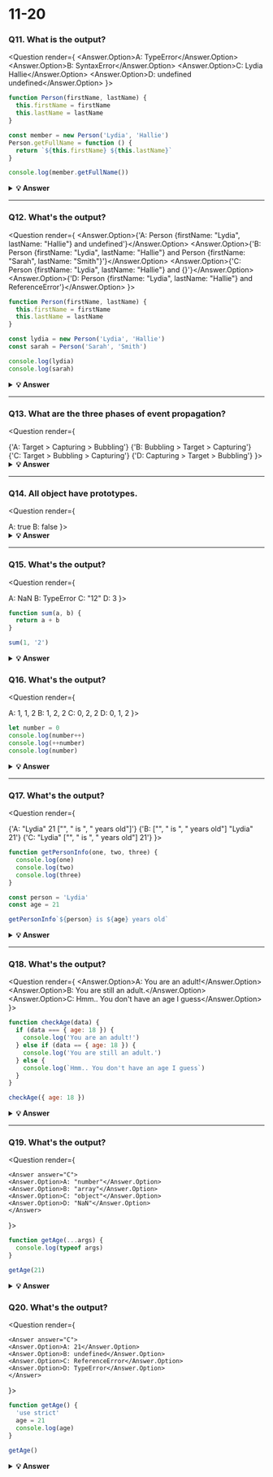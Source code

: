 
# 11-20

### Q11. What is the output?

<Question render={
  <Answer answer="A">
  <Answer.Option>A: TypeError</Answer.Option>
  <Answer.Option>B: SyntaxError</Answer.Option>
  <Answer.Option>C: Lydia Hallie</Answer.Option>
  <Answer.Option>D: undefined undefined</Answer.Option>
</Answer>
}>

```javascript
function Person(firstName, lastName) {
  this.firstName = firstName
  this.lastName = lastName
}

const member = new Person('Lydia', 'Hallie')
Person.getFullName = function () {
  return `${this.firstName} ${this.lastName}`
}

console.log(member.getFullName())
```

</Question>

<details>
     <summary>
    <b>💡 Answer</b>
    </summary>


**_Answer: A_**

In JavaScript, functions are objects, and therefore, the method `getFullName` gets added to the constructor function object itself. For that reason, we can call `Person.getFullName()`, but `member.getFullName` throws a `TypeError`.

If you want a method to be available to all object instances, you have to add it to the prototype property:

```js
Person.prototype.getFullName = function () {
  return `${this.firstName} ${this.lastName}`
}
```


</details>

---

### Q12. What's the output?

<Question render={
  <Answer answer="A">
  <Answer.Option>{'A: Person {firstName: "Lydia", lastName: "Hallie"} and undefined'}</Answer.Option>
  <Answer.Option>{'B: Person {firstName: "Lydia", lastName: "Hallie"} and Person {firstName: "Sarah", lastName: "Smith"}'}</Answer.Option>
  <Answer.Option>{'C: Person {firstName: "Lydia", lastName: "Hallie"} and {}'}</Answer.Option>
  <Answer.Option>{'D: Person {firstName: "Lydia", lastName: "Hallie"} and ReferenceError'}</Answer.Option>
</Answer>
}>

```javascript
function Person(firstName, lastName) {
  this.firstName = firstName
  this.lastName = lastName
}

const lydia = new Person('Lydia', 'Hallie')
const sarah = Person('Sarah', 'Smith')

console.log(lydia)
console.log(sarah)
```

</Question>

<details> 
    <summary>
    <b>💡 Answer</b>
    </summary>


**_Answer: A_**

For `sarah`, we didn't use the `new` keyword. When using `new`, `this` refers to the new empty object we create. However, if you don't add `new`, `this` refers to the **global object**!

We said that `this.firstName` equals `"Sarah"` and `this.lastName` equals `"Smith"`. What we actually did, is defining `global.firstName = 'Sarah'` and `global.lastName = 'Smith'`. `sarah` itself is left `undefined`, since we don't return a value from the `Person` function.


</details>

---

### Q13. What are the three phases of event propagation?

<Question render={

<Answer answer="D">
  <Answer.Option>{'A: Target > Capturing > Bubbling'}</Answer.Option>
  <Answer.Option>{'B: Bubbling > Target > Capturing'}</Answer.Option>
  <Answer.Option>{'C: Target > Bubbling > Capturing'}</Answer.Option>
  <Answer.Option>{'D: Capturing > Target > Bubbling'}</Answer.Option>
</Answer>
}>

</Question>

<details>
    <summary>
        <b>💡 Answer</b>
    </summary>


**_Answer: D_**

During the **capturing** phase, the event goes through the ancestor elements down to the target element. It then reaches the **target** element, and **bubbling** begins.

<img src="https://i.imgur.com/N18oRgd.png" width="200" />


</details>

---

### Q14. All object have prototypes.

<Question render={

<Answer answer="B">
  <Answer.Option>A: true</Answer.Option>
  <Answer.Option>B: false</Answer.Option>
</Answer>
}>

</Question>

<details>
    <summary>
        <b>💡 Answer</b>
    </summary>


**_Answer: B_**

All objects have prototypes, except for the **base object**. The base object is the object created by the user, or an object that is created using the `new` keyword. The base object has access to some methods and properties, such as `.toString`. This is the reason why you can use built-in JavaScript methods! All of such methods are available on the prototype. Although JavaScript can't find it directly on your object, it goes down the prototype chain and finds it there, which makes it accessible for you.


</details>

---

### Q15. What's the output?

<Question render={

<Answer answer="C">
  <Answer.Option>A: NaN</Answer.Option>
  <Answer.Option>B: TypeError</Answer.Option>
  <Answer.Option>C: "12"</Answer.Option>
  <Answer.Option>D: 3</Answer.Option>
</Answer>
}>

```javascript
function sum(a, b) {
  return a + b
}

sum(1, '2')
```

  </Question>

<details>
    <summary>
        <b>💡 Answer</b>
    </summary>


**_Answer: C_**

JavaScript is a **dynamically typed language**: we don't specify what types certain variables are. Values can automatically be converted into another type without you knowing, which is called _implicit type coercion_. **Coercion** is converting from one type into another.

In this example, JavaScript converts the number `1` into a string, in order for the function to make sense and return a value. During the addition of a numeric type (`1`) and a string type (`'2'`), the number is treated as a string. We can concatenate strings like `"Hello" + "World"`, so what's happening here is `"1" + "2"` which returns `"12"`.


</details>

### Q16. What's the output?

<Question render={

<Answer answer="C">
  <Answer.Option>A: 1, 1, 2</Answer.Option>
  <Answer.Option>B: 1, 2, 2</Answer.Option>
  <Answer.Option>C: 0, 2, 2</Answer.Option>
  <Answer.Option>D: 0, 1, 2</Answer.Option>
</Answer>
}>

```javascript
let number = 0
console.log(number++)
console.log(++number)
console.log(number)
```

  </Question>

<details>
      <summary>
        <b>💡 Answer</b>
    </summary>


**_Answer: C_**

The **postfix** unary operator `++`:

1. Returns the value (this returns `0`)
2. Increments the value (number is now `1`)

The **prefix** unary operator `++`:

1. Increments the value (number is now `2`)
2. Returns the value (this returns `2`)

This returns `0 2 2`.


</details>

---

### Q17. What's the output?

<Question render={

<Answer answer="B">
  <Answer.Option>{'A: "Lydia" 21 ["", " is ", " years old"]'}</Answer.Option>
  <Answer.Option>{'B: ["", " is ", " years old"] "Lydia" 21'}</Answer.Option>
  <Answer.Option>{'C: "Lydia" ["", " is ", " years old"] 21'}</Answer.Option>
</Answer>
}>

```javascript
function getPersonInfo(one, two, three) {
  console.log(one)
  console.log(two)
  console.log(three)
}

const person = 'Lydia'
const age = 21

getPersonInfo`${person} is ${age} years old`
```

  </Question>

<details>
    <summary>
        <b>💡 Answer</b>
    </summary>


**_Answer: B_**

If you use tagged template literals, the value of the first argument is always an array of the string values. The remaining arguments get the values of the passed expressions!


</details>

---

### Q18. What's the output?

<Question render={
    <Answer answer="C">
    <Answer.Option>A: You are an adult!</Answer.Option>
    <Answer.Option>B: You are still an adult.</Answer.Option>
    <Answer.Option>C: Hmm.. You don't have an age I guess</Answer.Option>
    </Answer>
}>

```javascript
function checkAge(data) {
  if (data === { age: 18 }) {
    console.log('You are an adult!')
  } else if (data == { age: 18 }) {
    console.log('You are still an adult.')
  } else {
    console.log(`Hmm.. You don't have an age I guess`)
  }
}

checkAge({ age: 18 })
```

</Question>

<details>
     <summary>
        <b>💡 Answer</b>
    </summary>


**_Answer: C_**

When testing equality, primitives are compared by their _value_, while objects are compared by their _reference_. JavaScript checks if the objects have a reference to the same location in memory.

The two objects that we are comparing don't have that: the object we passed as a parameter refers to a different location in memory than the object we used in order to check equality.

This is why both `{ age: 18 } === { age: 18 }` and `{ age: 18 } == { age: 18 }` return `false`.


</details>

---

### Q19. What's the output?

<Question render={

    <Answer answer="C">
    <Answer.Option>A: "number"</Answer.Option>
    <Answer.Option>B: "array"</Answer.Option>
    <Answer.Option>C: "object"</Answer.Option>
    <Answer.Option>D: "NaN"</Answer.Option>
    </Answer>

}>

```javascript
function getAge(...args) {
  console.log(typeof args)
}

getAge(21)
```

</Question>

<details>
     <summary>
        <b>💡 Answer</b>
    </summary>


**_Answer: C_**

The rest parameter (`...args`) lets us "collect" all remaining arguments into an array. An array is an object, so `typeof args` returns `"object"`


</details>

### Q20. What's the output?

<Question render={

    <Answer answer="C">
    <Answer.Option>A: 21</Answer.Option>
    <Answer.Option>B: undefined</Answer.Option>
    <Answer.Option>C: ReferenceError</Answer.Option>
    <Answer.Option>D: TypeError</Answer.Option>
    </Answer>

}>

```javascript
function getAge() {
  'use strict'
  age = 21
  console.log(age)
}

getAge()
```

</Question>

<details>
    <summary>
        <b>💡 Answer</b>
    </summary>


**_Answer: C_**

With `"use strict"`, you can make sure that you don't accidentally declare global variables. We never declared the variable `age`, and since we use `"use strict"`, it will throw a reference error. If we didn't use `"use strict"`, it would have worked, since the property `age` would have gotten added to the global object.


</details>
